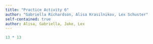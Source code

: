 ```yaml
---
title: "Practice Activity 6"
author: "Gabriella Richardson, Alisa Krasilnikov, Lex Schuster"
self-contained: true
author: Alisa, Gabriella, Jake, Lex
---
```


```r
13 * 13
```

